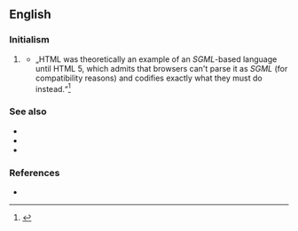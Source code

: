 ==English==

===Initialism===
{{rfc-header|Initialism}}
{{en-initialism}}

# {{lb|en|software}} {{initialism of|[[w:Standard Generalized Markup Language|Standard Generalized Markup Language]]|lang=en}}
#* „HTML was theoretically an example of an ''SGML''-based language until HTML 5, which admits that browsers can't parse it as ''SGML'' (for compatibility reasons) and codifies exactly what they must do instead.“<ref>{{cite-web
|url=http://en.wikipedia.org/
|title=Standard Generalized Markup Language
|language=English
|format=HTML
|publisher=Wikipedia
|date=2014-11-10
|archiveurl=http://en.wikipedia.org/wiki/Standard_Generalized_Markup_Language
|archivedate=2014-11-10
|accessdate=2014-11-12
}}</ref>

===See also===
* {{l|en|HTML}}
* {{l|en|XHTML}}
* {{l|en|XML}}

===References===
<references/>
* {{pedia}}